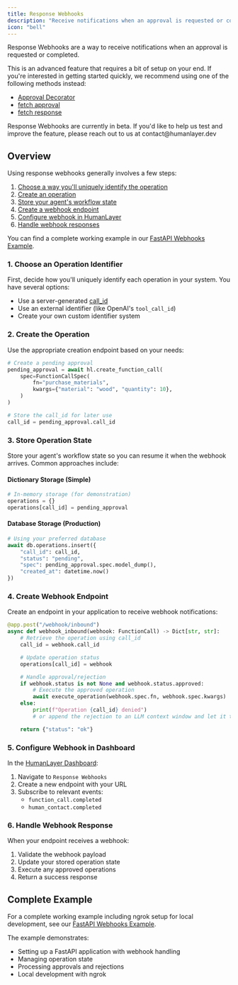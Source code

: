 ```yaml
---
title: Response Webhooks
description: "Receive notifications when an approval is requested or completed"
icon: "bell"
---
```


Response Webhooks are a way to receive notifications when an approval is requested or completed.

This is an advanced feature that requires a bit of setup on your end. If you're interested in getting started quickly, we
recommend using one of the following methods instead:

- [Approval Decorator](/core/require-approval#decorator)
- [fetch approval](/core/require-approval#fetching-an-approval)
- [fetch response](/core/human-as-tool#fetch-response)

<Note>
  Response Webhooks are currently in beta. If you'd like to help us test and
  improve the feature, please reach out to us at contact@humanlayer.dev
</Note>

## Overview

Using response webhooks generally involves a few steps:

1. [Choose a way you'll uniquely identify the operation](#1-choose-an-operation-identifier)
2. [Create an operation](#2-create-the-operation)
3. [Store your agent's workflow state](#3-store-operation-state)
4. [Create a webhook endpoint](#4-create-webhook-endpoint)
5. [Configure webhook in HumanLayer](#5-configure-webhook-in-dashboard)
6. [Handle webhook responses](#6-handle-webhook-response)

You can find a complete working example in our [FastAPI Webhooks Example](https://github.com/humanlayer/humanlayer/tree/main/examples/fastapi-webhooks).

### 1. Choose an Operation Identifier

First, decide how you'll uniquely identify each operation in your system. You have several options:

- Use a server-generated [call_id](/core/run-ids-and-call-ids)
- Use an external identifier (like OpenAI's `tool_call_id`)
- Create your own custom identifier system

### 2. Create the Operation

Use the appropriate creation endpoint based on your needs:

```python
# Create a pending approval
pending_approval = await hl.create_function_call(
    spec=FunctionCallSpec(
        fn="purchase_materials",
        kwargs={"material": "wood", "quantity": 10},
    )
)

# Store the call_id for later use
call_id = pending_approval.call_id
```

### 3. Store Operation State

Store your agent's workflow state so you can resume it when the webhook arrives. Common approaches include:

#### Dictionary Storage (Simple)

```python
# In-memory storage (for demonstration)
operations = {}
operations[call_id] = pending_approval
```

#### Database Storage (Production)

```python
# Using your preferred database
await db.operations.insert({
    "call_id": call_id,
    "status": "pending",
    "spec": pending_approval.spec.model_dump(),
    "created_at": datetime.now()
})
```

### 4. Create Webhook Endpoint

Create an endpoint in your application to receive webhook notifications:

```python
@app.post("/webhook/inbound")
async def webhook_inbound(webhook: FunctionCall) -> Dict[str, str]:
    # Retrieve the operation using call_id
    call_id = webhook.call_id

    # Update operation status
    operations[call_id] = webhook

    # Handle approval/rejection
    if webhook.status is not None and webhook.status.approved:
        # Execute the approved operation
        await execute_operation(webhook.spec.fn, webhook.spec.kwargs)
    else:
        print(f"Operation {call_id} denied")
        # or append the rejection to an LLM context window and let it try again

    return {"status": "ok"}
```

### 5. Configure Webhook in Dashboard

In the [HumanLayer Dashboard](https://app.humanlayer.dev):

1. Navigate to `Response Webhooks`
2. Create a new endpoint with your URL
3. Subscribe to relevant events:
   - `function_call.completed`
   - `human_contact.completed`

### 6. Handle Webhook Response

When your endpoint receives a webhook:

1. Validate the webhook payload
2. Update your stored operation state
3. Execute any approved operations
4. Return a success response

## Complete Example

For a complete working example including ngrok setup for local development, see our [FastAPI Webhooks Example](https://github.com/humanlayer/humanlayer/tree/main/examples/fastapi-webhooks).

The example demonstrates:

- Setting up a FastAPI application with webhook handling
- Managing operation state
- Processing approvals and rejections
- Local development with ngrok
